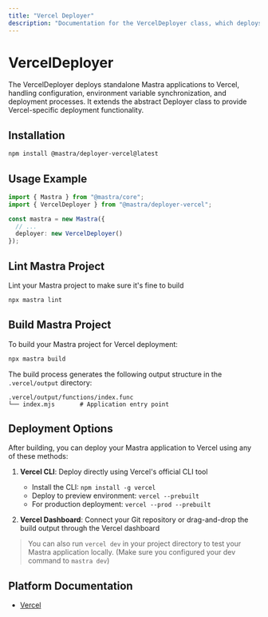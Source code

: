 ```yaml
---
title: "Vercel Deployer"
description: "Documentation for the VercelDeployer class, which deploys Mastra applications to Vercel."
---
```


# VercelDeployer

The VercelDeployer deploys standalone Mastra applications to Vercel, handling configuration, environment variable synchronization, and deployment processes. It extends the abstract Deployer class to provide Vercel-specific deployment functionality.

## Installation

```bash copy
npm install @mastra/deployer-vercel@latest
```

## Usage Example

```typescript filename="src/mastra/index.ts" showLineNumbers copy
import { Mastra } from "@mastra/core";
import { VercelDeployer } from "@mastra/deployer-vercel";

const mastra = new Mastra({
  // ...
  deployer: new VercelDeployer()
});
```

## Lint Mastra Project

Lint your Mastra project to make sure it's fine to build

```bash
npx mastra lint
```

## Build Mastra Project

To build your Mastra project for Vercel deployment:

```bash
npx mastra build
```

The build process generates the following output structure in the `.vercel/output` directory:

```
.vercel/output/functions/index.func
└── index.mjs       # Application entry point
```

## Deployment Options

After building, you can deploy your Mastra application to Vercel using any of these methods:

1. **Vercel CLI**: Deploy directly using Vercel's official CLI tool

   - Install the CLI: `npm install -g vercel`
   - Deploy to preview environment: `vercel --prebuilt`
   - For production deployment: `vercel --prod --prebuilt`

2. **Vercel Dashboard**: Connect your Git repository or drag-and-drop the build output through the Vercel dashboard

> You can also run `vercel dev` in your project directory to test your Mastra application locally. (Make sure you configured your dev command to `mastra dev`)

## Platform Documentation

- [Vercel](https://vercel.com/docs)
